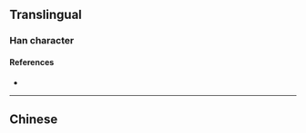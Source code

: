 {{also|撥}}
{{character info}}
==Translingual==
{{Han simplified forms|撥|𫝼|拨|ex=y}}

===Han character===
{{Han char|rn=64|rad=手|as=05|sn=8|four=|canj=QIVE|ids=⿰扌发}}

====References====
* {{Han ref|kx=0427.161|hdz=31862.010|uh=62E8|ud=25320}}

----

==Chinese==
{{zh-see|撥}}